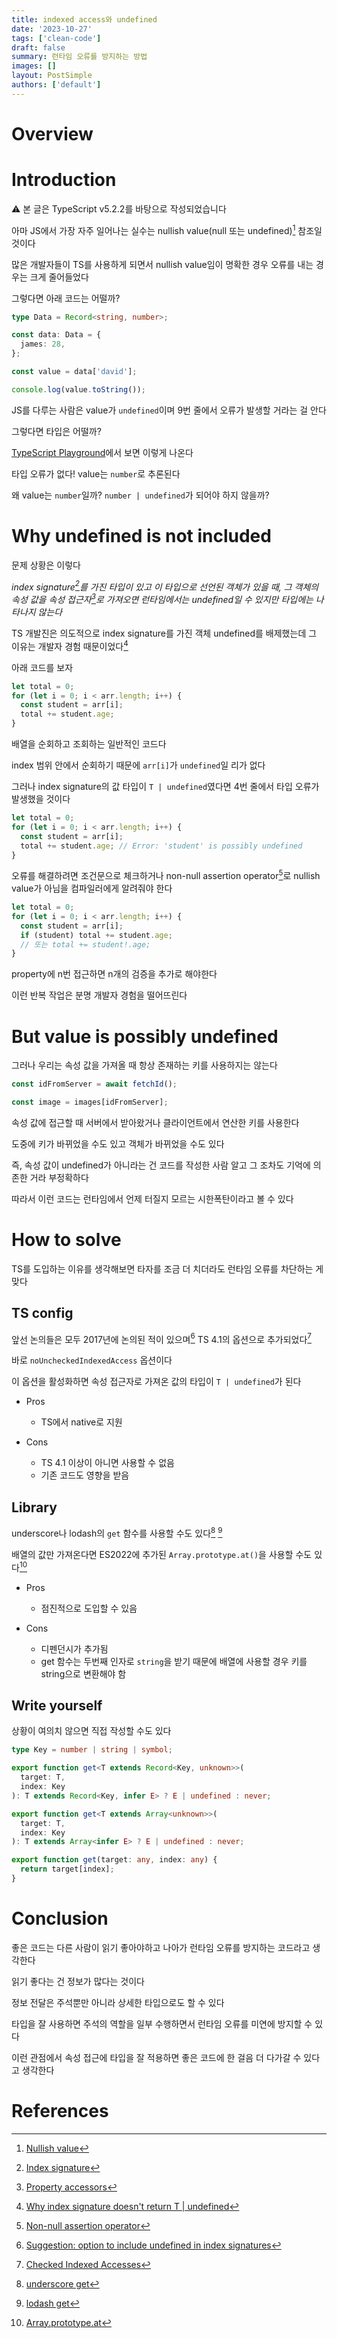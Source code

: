 ```yaml
---
title: indexed access와 undefined
date: '2023-10-27'
tags: ['clean-code']
draft: false
summary: 런타임 오류를 방지하는 방법
images: []
layout: PostSimple
authors: ['default']
---
```




# Overview

<TOCInline toc={props.toc} exclude="Overview" toHeading={2} />

# Introduction

⚠ 본 글은 TypeScript v5.2.2를 바탕으로 작성되었습니다

아마 JS에서 가장 자주 일어나는 실수는 nullish value(null 또는 undefined)[^a] 참조일 것이다

많은 개발자들이 TS를 사용하게 되면서 nullish value임이 명확한 경우 오류를 내는 경우는 크게 줄어들었다

<ImageFromStatic name="referencing-nullish" />

그렇다면 아래 코드는 어떨까?

```ts showLineNumbers
type Data = Record<string, number>;

const data: Data = {
  james: 28,
};

const value = data['david'];

console.log(value.toString());
```

JS를 다루는 사람은 value가 `undefined`이며 9번 줄에서 오류가 발생할 거라는 걸 안다

그렇다면 타입은 어떨까?

[TypeScript Playground](https://www.typescriptlang.org/play)에서 보면 이렇게 나온다

<ImageFromStatic name="property-access-code" />

타입 오류가 없다! value는 `number`로 추론된다

<ImageFromStatic name="property-access-no-undefined" />

왜 value는 `number`일까? `number | undefined`가 되어야 하지 않을까?

# Why undefined is not included

문제 상황은 이렇다

_index signature[^c]를 가진 타입이 있고 이 타입으로 선언된 객체가 있을 때, 그 객체의 속성 값을 속성 접근자[^e]로 가져오면 런타임에서는 undefined일 수 있지만 타입에는 나타나지 않는다_

TS 개발진은 의도적으로 index signature를 가진 객체 undefined를 배제했는데 그 이유는 개발자 경험 때문이었다[^b]

아래 코드를 보자

```ts showLineNumbers
let total = 0;
for (let i = 0; i < arr.length; i++) {
  const student = arr[i];
  total += student.age;
}
```

배열을 순회하고 조회하는 일반적인 코드다

index 범위 안에서 순회하기 때문에 `arr[i]`가 `undefined`일 리가 없다

그러나 index signature의 값 타입이 `T | undefined`였다면 4번 줄에서 타입 오류가 발생했을 것이다

```ts {4} showLineNumbers
let total = 0;
for (let i = 0; i < arr.length; i++) {
  const student = arr[i];
  total += student.age; // Error: 'student' is possibly undefined
}
```

오류를 해결하려면 조건문으로 체크하거나 non-null assertion operator[^d]로 nullish value가 아님을 컴파일러에게 알려줘야 한다

```ts {4} showLineNumbers
let total = 0;
for (let i = 0; i < arr.length; i++) {
  const student = arr[i];
  if (student) total += student.age;
  // 또는 total += student!.age;
}
```

property에 n번 접근하면 n개의 검증을 추가로 해야한다

이런 반복 작업은 분명 개발자 경험을 떨어뜨린다

# But value is possibly undefined

그러나 우리는 속성 값을 가져올 때 항상 존재하는 키를 사용하지는 않는다

```ts
const idFromServer = await fetchId();

const image = images[idFromServer];
```

속성 값에 접근할 때 서버에서 받아왔거나 클라이언트에서 연산한 키를 사용한다

도중에 키가 바뀌었을 수도 있고 객체가 바뀌었을 수도 있다

즉, 속성 값이 undefined가 아니라는 건 코드를 작성한 사람 알고 그 조차도 기억에 의존한 거라 부정확하다

따라서 이런 코드는 런타임에서 언제 터질지 모르는 시한폭탄이라고 볼 수 있다

# How to solve

TS를 도입하는 이유를 생각해보면 타자를 조금 더 치더라도 런타임 오류를 차단하는 게 맞다

## TS config

앞선 논의들은 모두 2017년에 논의된 적이 있으며[^f] TS 4.1의 옵션으로 추가되었다[^g]

바로 `noUncheckedIndexedAccess` 옵션이다

<ImageFromStatic name="ts-config-no-unchecked-indexed-access" />

이 옵션을 활성화하면 속성 접근자로 가져온 값의 타입이 `T | undefined`가 된다

<ImageFromStatic name="property-access-with-config" />

- Pros

  - TS에서 native로 지원

- Cons
  - TS 4.1 이상이 아니면 사용할 수 없음
  - 기존 코드도 영향을 받음

## Library

underscore나 lodash의 `get` 함수를 사용할 수도 있다[^h] [^i]

<ImageFromStatic name="underscore-get" />

배열의 값만 가져온다면 ES2022에 추가된 `Array.prototype.at()`을 사용할 수도 있다[^j]

<ImageFromStatic name="array-at" />

- Pros

  - 점진적으로 도입할 수 있음

- Cons
  - 디펜던시가 추가됨
  - get 함수는 두번째 인자로 `string`을 받기 때문에 배열에 사용할 경우 키를 string으로 변환해야 함

## Write yourself

상황이 여의치 않으면 직접 작성할 수도 있다

```ts
type Key = number | string | symbol;

export function get<T extends Record<Key, unknown>>(
  target: T,
  index: Key
): T extends Record<Key, infer E> ? E | undefined : never;

export function get<T extends Array<unknown>>(
  target: T,
  index: Key
): T extends Array<infer E> ? E | undefined : never;

export function get(target: any, index: any) {
  return target[index];
}
```

<ImageFromStatic name="custom-get" />

# Conclusion

좋은 코드는 다른 사람이 읽기 좋아야하고 나아가 런타임 오류를 방지하는 코드라고 생각한다

읽기 좋다는 건 정보가 많다는 것이다

정보 전달은 주석뿐만 아니라 상세한 타입으로도 할 수 있다

타입을 잘 사용하면 주석의 역할을 일부 수행하면서 런타임 오류를 미연에 방지할 수 있다

이런 관점에서 속성 접근에 타입을 잘 적용하면 좋은 코드에 한 걸음 더 다가갈 수 있다고 생각한다

# References

[^a]: [Nullish value](https://developer.mozilla.org/en-US/docs/Glossary/Nullish)
[^b]: [Why index signature doesn't return T | undefined](https://github.com/microsoft/TypeScript/issues/13778#issuecomment-277104502)
[^c]: [Index signature](https://www.typescriptlang.org/glossary#index-signatures)
[^d]: [Non-null assertion operator](https://www.typescriptlang.org/docs/handbook/release-notes/typescript-2-0.html#non-null-assertion-operator)
[^e]: [Property accessors](https://developer.mozilla.org/en-US/docs/Web/JavaScript/Reference/Operators/Property_accessors)
[^f]: [Suggestion: option to include undefined in index signatures](https://github.com/microsoft/TypeScript/issues/13778#issue-204273831)
[^g]: [Checked Indexed Accesses](https://www.typescriptlang.org/docs/handbook/release-notes/typescript-4-1.html#checked-indexed-accesses---nouncheckedindexedaccess)
[^h]: [underscore get](https://underscorejs.org/#get)
[^i]: [lodash get](https://lodash.com/docs/#get)
[^j]: [Array.prototype.at](https://github.com/sudheerj/ECMAScript-features#array-at-method)
